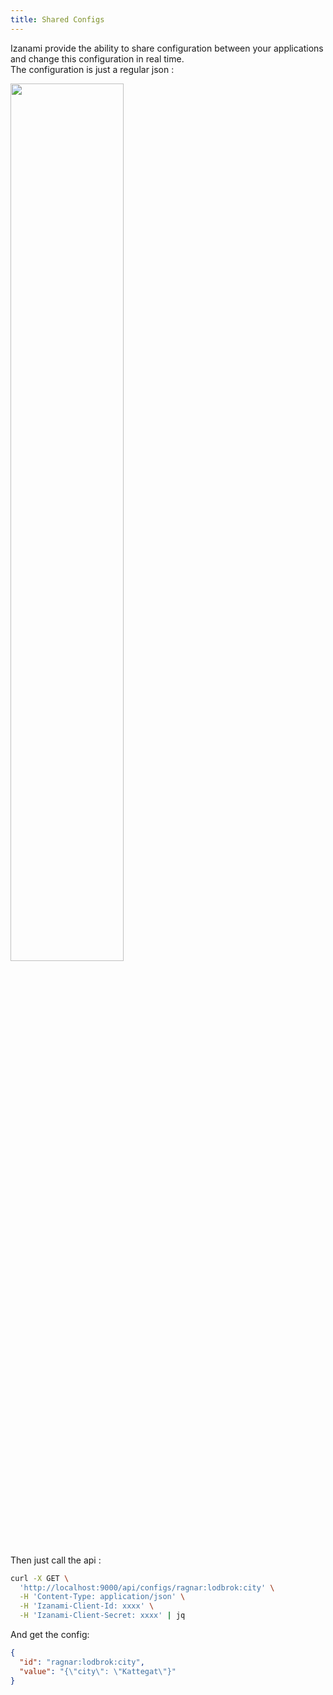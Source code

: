 ```yaml
---
title: Shared Configs
---
```



Izanami provide the ability to share configuration between your applications and change this configuration in real time.  
The configuration is just a regular json :

<img src={config} width="60%" />

Then just call the api :

```bash
curl -X GET \
  'http://localhost:9000/api/configs/ragnar:lodbrok:city' \
  -H 'Content-Type: application/json' \
  -H 'Izanami-Client-Id: xxxx' \
  -H 'Izanami-Client-Secret: xxxx' | jq
```

And get the config:

```json
{
  "id": "ragnar:lodbrok:city",
  "value": "{\"city\": \"Kattegat\"}"
}
```
